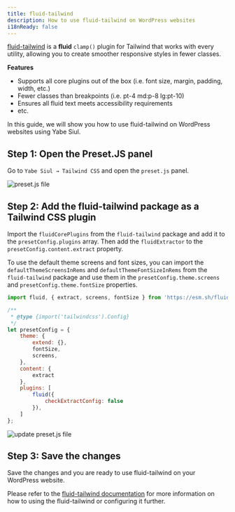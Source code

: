 ```yaml
---
title: fluid-tailwind
description: How to use fluid-tailwind on WordPress websites 
i18nReady: false
---
```


[fluid-tailwind](https://fluid.tw/) is a **fluid** `clamp()` plugin for Tailwind that works with every utility, allowing you to create smoother responsive styles in fewer classes.

**Features**
- Supports all core plugins out of the box (i.e. font size, margin, padding, width, etc.)
- Fewer classes than breakpoints (i.e. pt-4 md:p-8 lg:pt-10)
- Ensures all fluid text meets accessibility requirements
- etc.

In this guide, we will show you how to use fluid-tailwind on WordPress websites using Yabe Siul.

## Step 1: Open the Preset.JS panel

Go to `Yabe Siul → Tailwind CSS` and open the `preset.js` panel.

![preset.js file](../../../../assets/images/guides/configuration/preset-js/0.png)

## Step 2: Add the fluid-tailwind package as a Tailwind CSS plugin

Import the `fluidCorePlugins` from the `fluid-tailwind` package and add it to the `presetConfig.plugins` array.
Then add the `fluidExtractor` to the `presetConfig.content.extract` property.

To use the default theme screens and font sizes, you can import the `defaultThemeScreensInRems` and `defaultThemeFontSizeInRems` from the `fluid-tailwind` package and use them in the `presetConfig.theme.screens` and `presetConfig.theme.fontSize` properties.


```javascript {1, 9-10, 13, 16-18}
import fluid, { extract, screens, fontSize } from 'https://esm.sh/fluid-tailwind?bundle-deps&external=fs';

/**
 * @type {import('tailwindcss').Config} 
 */
let presetConfig = {
    theme: {
        extend: {},
        fontSize,
        screens,
    },
    content: {
        extract
    },
    plugins: [
        fluid({
            checkExtractConfig: false
        }),
    ]
};
```

![update preset.js file](../../../../assets/images/guides/recipes/fluid-tailwind/0.png)

## Step 3: Save the changes

Save the changes and you are ready to use fluid-tailwind on your WordPress website.


Please refer to the [fluid-tailwind documentation](https://fluid.tw/#basic-usage) for more information on how to using the fluid-tailwind or configuring it further.
